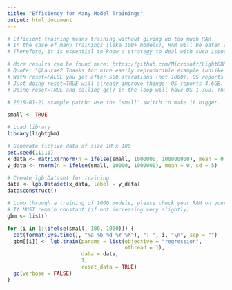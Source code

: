 ```yaml
---
title: "Efficiency for Many Model Trainings"
output: html_document
---
```


```r
# Efficient training means training without giving up too much RAM
# In the case of many trainings (like 100+ models), RAM will be eaten very quickly
# Therefore, it is essential to know a strategy to deal with such issue

# More results can be found here: https://github.com/Microsoft/LightGBM/issues/879#issuecomment-326656580
# Quote: "@Laurae2 Thanks for nice easily reproducible example (unlike mine).
# With reset=FALSE you get after 500 iterations (not 1000): OS reports 27GB usage, while R gc() reports 1.5GB.
# Just doing reset=TRUE will already improve things: OS reports 4.6GB.
# Doing reset=TRUE and calling gc() in the loop will have OS 1.3GB. Thanks for the latest tip."

# 2018-01-21 example patch: use the "small" switch to make it bigger.

small <- TRUE

# Load library
library(lightgbm)

# Generate fictive data of size 1M x 100
set.seed(11111)
x_data <- matrix(rnorm(n = ifelse(small, 1000000, 100000000), mean = 0, sd = 100), nrow = ifelse(small, 10000, 1000000), ncol = 100)
y_data <- rnorm(n = ifelse(small, 10000, 1000000), mean = 0, sd = 5)

# Create lgb.Dataset for training
data <- lgb.Dataset(x_data, label = y_data)
data$construct()

# Loop through a training of 1000 models, please check your RAM on your task manager
# It MUST remain constant (if not increasing very slightly)
gbm <- list()

for (i in 1:(ifelse(small, 100, 1000))) {
  cat(format(Sys.time(), "%a %b %d %Y %X"), ": ", i, "\n", sep = "")
  gbm[[i]] <- lgb.train(params = list(objective = "regression",
									  nthread = 1),
                        data = data,
                        1,
                        reset_data = TRUE)
  gc(verbose = FALSE)
}

```

